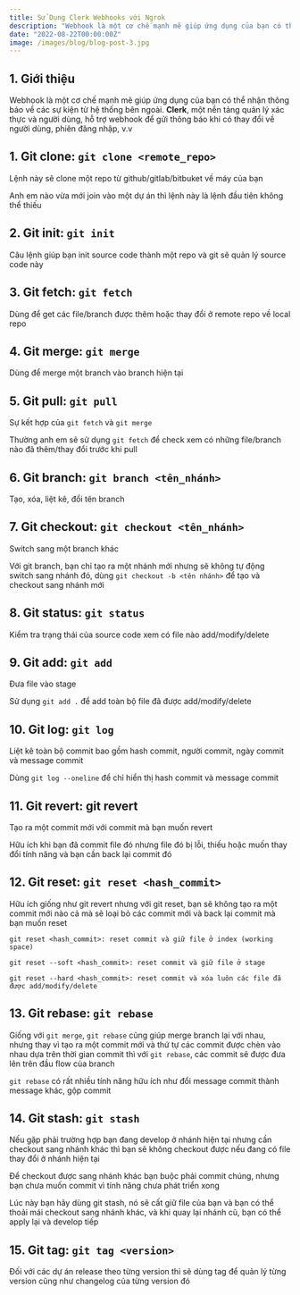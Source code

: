 ```yaml
---
title: Sử Dụng Clerk Webhooks với Ngrok
description: "Webhook là một cơ chế mạnh mẽ giúp ứng dụng của bạn có thể nhận thông báo về các sự kiện từ hệ thống bên ngoài. "
date: "2022-08-22T00:00:00Z"
image: /images/blog/blog-post-3.jpg
---
```


## 1. Giới thiệu

Webhook là một cơ chế mạnh mẽ giúp ứng dụng của bạn có thể nhận thông báo về các sự kiện từ hệ thống bên ngoài. **Clerk**, một nền tảng quản lý xác thực và người dùng, hỗ trợ webhook để gửi thông báo khi có thay đổi về người dùng, phiên đăng nhập, v.v

## 1. Git clone: `git clone <remote_repo>`

Lệnh này sẽ clone một repo từ github/gitlab/bitbuket về máy của bạn

Anh em nào vừa mới join vào một dự án thì lệnh này là lệnh đầu tiên không thể thiếu

## 2. Git init: `git init`

Câu lệnh giúp bạn init source code thành một repo và git sẽ quản lý source code này

## 3. Git fetch: `git fetch`

Dùng để get các file/branch được thêm hoặc thay đổi ở remote repo về local repo

## 4. Git merge: `git merge`

Dùng để merge một branch vào branch hiện tại

## 5. Git pull: `git pull`

Sự kết hợp của `git fetch` và `git merge`

Thường anh em sẽ sử dụng `git fetch` để check xem có những file/branch nào đã thêm/thay đổi trước khi pull

## 6. Git branch: `git branch <tên_nhánh>`

Tạo, xóa, liệt kê, đổi tên branch

## 7. Git checkout: `git checkout <tên_nhánh>`

Switch sang một branch khác

Với git branch, bạn chỉ tạo ra một nhánh mới nhưng sẽ không tự động switch sang nhánh đó, dùng `git checkout -b <tên nhánh>` để tạo và checkout sang nhánh mới

## 8. Git status: `git status`

Kiểm tra trạng thái của source code xem có file nào add/modify/delete

## 9. Git add: `git add`

Đưa file vào stage

Sử dụng `git add .` để add toàn bộ file đã được add/modify/delete

## 10. Git log: `git log`

Liệt kê toàn bộ commit bao gồm hash commit, người commit, ngày commit và message commit

Dùng `git log --oneline` để chỉ hiển thị hash commit và message commit

## 11. Git revert: git revert

Tạo ra một commit mới với commit mà bạn muốn revert

Hữu ích khi bạn đã commit file đó nhưng file đó bị lỗi, thiếu hoặc muốn thay đổi tính năng và bạn cần back lại commit đó

## 12. Git reset: `git reset <hash_commit>`

Hữu ích giống như git revert nhưng với git reset, bạn sẽ không tạo ra một commit mới nào cả mà sẽ loại bỏ các commit mới và back lại commit mà bạn muốn reset

```
git reset <hash_commit>: reset commit và giữ file ở index (working space)

git reset --soft <hash_commit>: reset commit và giữ file ở stage

git reset --hard <hash_commit>: reset commit và xóa luôn các file đã được add/modify/delete
```

## 13. Git rebase: `git rebase`

Giống với `git merge`, `git rebase` cũng giúp merge branch lại với nhau, nhưng thay vì tạo ra một commit mới và thứ tự các commit được chèn vào nhau dựa trên thời gian commit thì với `git rebase`, các commit sẽ được đưa lên trên đầu flow của branch

`git rebase` có rất nhiều tính năng hữu ích như đổi message commit thành message khác, gộp commit

## 14. Git stash: `git stash`

Nếu gặp phải trường hợp bạn đang develop ở nhánh hiện tại nhưng cần checkout sang nhánh khác thì bạn sẽ không checkout được nếu đang có file thay đổi ở nhánh hiện tại

Để checkout được sang nhánh khác bạn buộc phải commit chúng, nhưng bạn chưa muốn commit vì tính năng chưa phát triển xong

Lúc này bạn hãy dùng git stash, nó sẽ cất giữ file của bạn và bạn có thể thoải mái checkout sang nhánh khác, và khi quay lại nhánh cũ, bạn có thể apply lại và develop tiếp

## 15. Git tag: `git tag <version>`

Đối với các dự án release theo từng version thì sẽ dùng tag để quản lý từng version cũng như changelog của từng version đó
